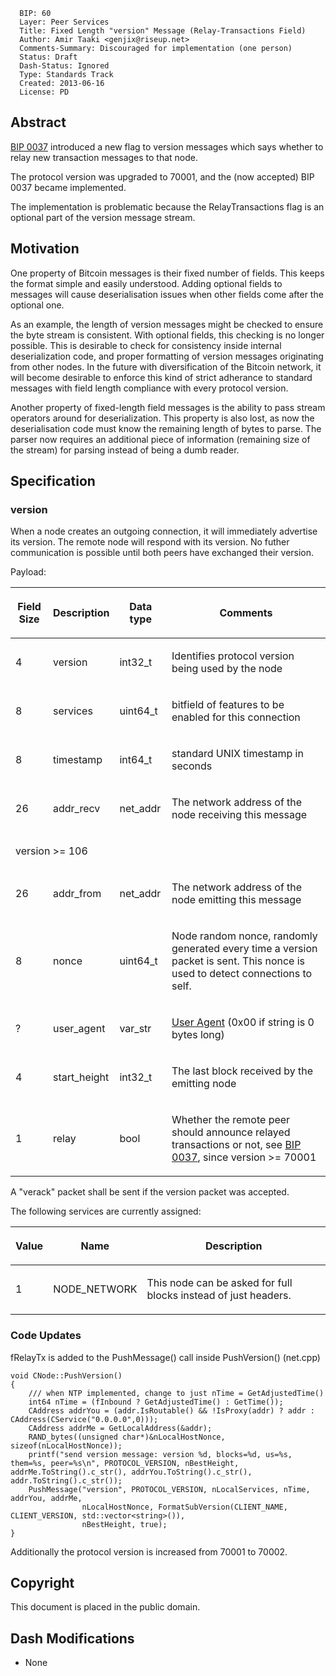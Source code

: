 <pre>
  BIP: 60
  Layer: Peer Services
  Title: Fixed Length "version" Message (Relay-Transactions Field)
  Author: Amir Taaki <genjix@riseup.net>
  Comments-Summary: Discouraged for implementation (one person)
  Status: Draft
  Dash-Status: Ignored
  Type: Standards Track
  Created: 2013-06-16
  License: PD
</pre>

==Abstract==

[[bip-0037.mediawiki|BIP 0037]] introduced a new flag to version messages which says whether to relay new transaction messages to that node.

The protocol version was upgraded to 70001, and the (now accepted) BIP 0037 became implemented.

The implementation is problematic because the RelayTransactions flag is an optional part of the version message stream.

==Motivation==

One property of Bitcoin messages is their fixed number of fields. This keeps the format simple and easily understood. Adding optional fields to messages will cause deserialisation issues when other fields come after the optional one.

As an example, the length of version messages might be checked to ensure the byte stream is consistent. With optional fields, this checking is no longer possible. This is desirable to check for consistency inside internal deserialization code, and proper formatting of version messages originating from other nodes. In the future with diversification of the Bitcoin network, it will become desirable to enforce this kind of strict adherance to standard messages with field length compliance with every protocol version.

Another property of fixed-length field messages is the ability to pass stream operators around for deserialization. This property is also lost, as now the deserialisation code must know the remaining length of bytes to parse. The parser now requires an additional piece of information (remaining size of the stream) for parsing instead of being a dumb reader.

==Specification==
=== version ===

When a node creates an outgoing connection, it will immediately advertise its version. The remote node will respond with its version. No futher communication is possible until both peers have exchanged their version.

Payload:

{|class="wikitable"
! Field Size !! Description !! Data type !! Comments
|-
| 4 || version || int32_t || Identifies protocol version being used by the node
|-
| 8 || services || uint64_t || bitfield of features to be enabled for this connection
|-
| 8 || timestamp || int64_t || standard UNIX timestamp in seconds
|-
| 26 || addr_recv || net_addr || The network address of the node receiving this message
|-
|colspan="4"| version >= 106
|-
| 26 || addr_from || net_addr || The network address of the node emitting this message
|-
| 8 || nonce || uint64_t || Node random nonce, randomly generated every time a version packet is sent. This nonce is used to detect connections to self.
|-
| ? || user_agent || var_str || [[bip-0014.mediawiki|User Agent]] (0x00 if string is 0 bytes long)
|-
| 4 || start_height || int32_t || The last block received by the emitting node
|-
| 1 || relay || bool || Whether the remote peer should announce relayed transactions or not, see [[bip-0037.mediawiki|BIP 0037]], since version >= 70001
|}

A "verack" packet shall be sent if the version packet was accepted.

The following services are currently assigned:

{|class="wikitable"
! Value !! Name !! Description
|-
| 1 || NODE_NETWORK || This node can be asked for full blocks instead of just headers.
|}

=== Code Updates ===

fRelayTx is added to the PushMessage() call inside PushVersion() (net.cpp)

<pre>
void CNode::PushVersion()
{
    /// when NTP implemented, change to just nTime = GetAdjustedTime()
    int64 nTime = (fInbound ? GetAdjustedTime() : GetTime());
    CAddress addrYou = (addr.IsRoutable() && !IsProxy(addr) ? addr : CAddress(CService("0.0.0.0",0)));
    CAddress addrMe = GetLocalAddress(&addr);
    RAND_bytes((unsigned char*)&nLocalHostNonce, sizeof(nLocalHostNonce));
    printf("send version message: version %d, blocks=%d, us=%s, them=%s, peer=%s\n", PROTOCOL_VERSION, nBestHeight, addrMe.ToString().c_str(), addrYou.ToString().c_str(), addr.ToString().c_str());
    PushMessage("version", PROTOCOL_VERSION, nLocalServices, nTime, addrYou, addrMe,
                nLocalHostNonce, FormatSubVersion(CLIENT_NAME, CLIENT_VERSION, std::vector<string>()),
                nBestHeight, true);
}
</pre>

Additionally the protocol version is increased from 70001 to 70002.

==Copyright==

This document is placed in the public domain.

==Dash Modifications==
* None
